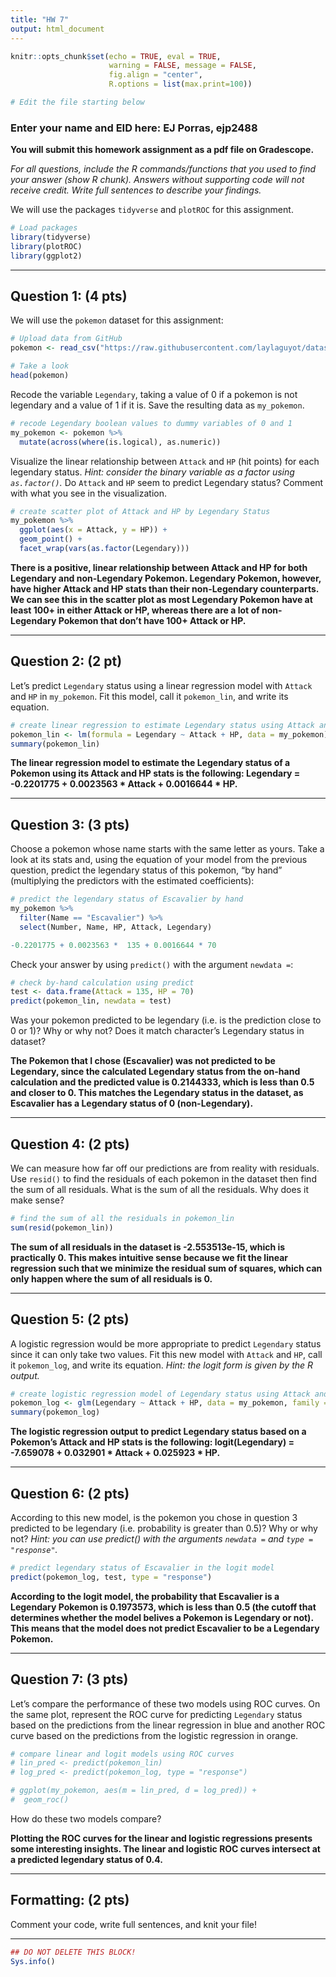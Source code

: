 ```yaml
---
title: "HW 7"
output: html_document
---
```


```r
knitr::opts_chunk$set(echo = TRUE, eval = TRUE,  
                      warning = FALSE, message = FALSE, 
                      fig.align = "center",
                      R.options = list(max.print=100))

# Edit the file starting below
```

### Enter your name and EID here: EJ Porras, ejp2488

**You will submit this homework assignment as a pdf file on Gradescope.**

*For all questions, include the R commands/functions that you used to find your answer (show R chunk). Answers without supporting code will not receive credit. Write full sentences to describe your findings.*

We will use the packages `tidyverse` and  `plotROC` for this assignment.

```r
# Load packages
library(tidyverse)
library(plotROC)
library(ggplot2)
```

------------------------------------------------------------------------

## Question 1: (4 pts)

We will use the `pokemon` dataset for this assignment:

```r
# Upload data from GitHub
pokemon <- read_csv("https://raw.githubusercontent.com/laylaguyot/datasets/main//pokemon.csv")

# Take a look 
head(pokemon)
```

Recode the variable `Legendary`, taking a value of 0 if a pokemon is not legendary and a value of 1 if it is. Save the resulting data as `my_pokemon`.

```r
# recode Legendary boolean values to dummy variables of 0 and 1
my_pokemon <- pokemon %>%
  mutate(across(where(is.logical), as.numeric))
```

Visualize the linear relationship between `Attack` and `HP` (hit points) for each legendary status. *Hint: consider the binary variable as a factor using `as.factor()`.* Do `Attack` and `HP` seem to predict Legendary status? Comment with what you see in the visualization.

```r
# create scatter plot of Attack and HP by Legendary Status
my_pokemon %>%
  ggplot(aes(x = Attack, y = HP)) +
  geom_point() +
  facet_wrap(vars(as.factor(Legendary)))
```

**There is a positive, linear relationship between Attack and HP for both Legendary and non-Legendary Pokemon. Legendary Pokemon, however, have higher Attack and HP stats than their non-Legendary counterparts. We can see this in the scatter plot as most Legendary Pokemon have at least 100+ in either Attack or HP, whereas there are a lot of non-Legendary Pokemon that don't have 100+ Attack or HP.**

------------------------------------------------------------------------

## Question 2: (2 pt)

Let's predict `Legendary` status using a linear regression model with `Attack` and `HP` in `my_pokemon`. Fit this model, call it `pokemon_lin`, and write its equation.

```r
# create linear regression to estimate Legendary status using Attack and HP
pokemon_lin <- lm(formula = Legendary ~ Attack + HP, data = my_pokemon)
summary(pokemon_lin)
```

**The linear regression model to estimate the Legendary status of a Pokemon using its Attack and HP stats is the following: Legendary = -0.2201775 + 0.0023563 * Attack + 0.0016644 * HP.**

------------------------------------------------------------------------

## Question 3: (3 pts)

Choose a pokemon whose name starts with the same letter as yours. Take a look at its stats and, using the equation of your model from the previous question, predict the legendary status of this pokemon, "by hand" (multiplying the predictors with the estimated coefficients):

```r
# predict the legendary status of Escavalier by hand
my_pokemon %>%
  filter(Name == "Escavalier") %>%
  select(Number, Name, HP, Attack, Legendary)

-0.2201775 + 0.0023563 *  135 + 0.0016644 * 70
```

Check your answer by using `predict()` with the argument `newdata =`:

```r
# check by-hand calculation using predict
test <- data.frame(Attack = 135, HP = 70)
predict(pokemon_lin, newdata = test) 
```

Was your pokemon predicted to be legendary (i.e. is the prediction close to 0 or 1)? Why or why not? Does it match character's Legendary status in dataset?

**The Pokemon that I chose (Escavalier) was not predicted to be Legendary, since the calculated Legendary status from the on-hand calculation and the predicted value is 0.2144333, which is less than 0.5 and closer to 0. This matches the Legendary status in the dataset, as Escavalier has a Legendary status of 0 (non-Legendary).**

------------------------------------------------------------------------

## Question 4: (2 pts)

We can measure how far off our predictions are from reality with residuals. Use `resid()` to find the residuals of each pokemon in the dataset then find the sum of all residuals. What is the sum of all the residuals. Why does it make sense? 

```r
# find the sum of all the residuals in pokemon_lin
sum(resid(pokemon_lin))
```

**The sum of all residuals in the dataset is -2.553513e-15, which is practically 0. This makes intuitive sense because we fit the linear regression such that we minimize the residual sum of squares, which can only happen where the sum of all residuals is 0.**

------------------------------------------------------------------------

## Question 5: (2 pts)

A logistic regression would be more appropriate to predict `Legendary` status since it can only take two values. Fit this new model with `Attack` and `HP`, call it `pokemon_log`, and write its equation. *Hint: the logit form is given by the R output.*

```r
# create logistic regression model of Legendary status using Attack and HP
pokemon_log <- glm(Legendary ~ Attack + HP, data = my_pokemon, family = "binomial")
summary(pokemon_log)
```

**The logistic regression output to predict Legendary status based on a Pokemon's Attack and HP stats is the following: logit(Legendary) = -7.659078 + 0.032901 * Attack + 0.025923 * HP.**

------------------------------------------------------------------------

## Question 6: (2 pts)

According to this new model, is the pokemon you chose in question 3 predicted to be legendary (i.e. probability is greater than 0.5)? Why or why not? *Hint: you can use predict() with the arguments `newdata =` and `type = "response"`.*

```r
# predict legendary status of Escavalier in the logit model
predict(pokemon_log, test, type = "response") 
```

**According to the logit model, the probability that Escavalier is a Legendary Pokemon is 0.1973573, which is less than 0.5 (the cutoff that determines whether the model belives a Pokemon is Legendary or not). This means that the model does not predict Escavalier to be a Legendary Pokemon.**

------------------------------------------------------------------------

## Question 7: (3 pts)

Let's compare the performance of these two models using ROC curves. On the same plot, represent the ROC curve for predicting `Legendary` status based on the predictions from the linear regression in blue and another ROC curve based on the predictions from the logistic regression in orange.

```r
# compare linear and logit models using ROC curves
# lin_pred <- predict(pokemon_lin) 
# log_pred <- predict(pokemon_log, type = "response") 

# ggplot(my_pokemon, aes(m = lin_pred, d = log_pred)) +
#  geom_roc()

```

How do these two models compare?

**Plotting the ROC curves for the linear and logistic regressions presents some interesting insights. The linear and logistic ROC curves intersect at a predicted legendary status of 0.4.**

------------------------------------------------------------------------

## Formatting: (2 pts)

Comment your code, write full sentences, and knit your file!

------------------------------------------------------------------------

```r
## DO NOT DELETE THIS BLOCK!
Sys.info()
```